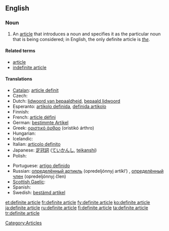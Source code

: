 ==English==

===Noun===
{{en-noun|sg=[[definite]] [[article]]}}

# {{grammar}} An [[article]] that introduces a noun and specifies it as the particular noun that is being considered; in English, the only definite article is ''[[the]]''.

====Related terms====
* [[article]]
* [[indefinite article]]

====Translations====
{{trans-top|article introducing a noun and specifying it as the particular noun considered}}
* [[Catalan]]: [[article definit]] {{m}}
* Czech: {{t-|cs|určitý člen|m}}
* Dutch: [[lidwoord van bepaaldheid]], [[bepaald lidwoord]] {{n}}
* Esperanto: [[artikolo definida]], [[definida artikolo]]
* Finnish: {{t+|fi|määräinen artikkeli}}
* French: [[article défini]] {{m}}
* German: [[bestimmte Artikel]] {{m}}
* Greek: [[οριστικό άρθρο]] (oristikó árthro) {{n}}
* Hungarian: {{t+|hu|határozott névelő}}
* Icelandic: {{t+|is|ákveðinn greinir|m}}
* Italian: [[articolo definito]] {{m}}
* Japanese: [[定冠詞]] ([[ていかんし]], [[teikanshi]])
* Polish: {{t+|pl|rodzajnik określony|m}}
{{trans-mid}}
* Portuguese: [[artigo definido]] {{m}}
* Russian: [[определённый артикль]] (opredeljónnyj artíkl’) {{m}}, [[определённый член]] (opredeljónnyj člen) {{m}}
* [[Scottish Gaelic]]: {{t-|gd|alt cinnteach|m|xs=Scottish Gaelic}}
* Spanish: {{t-|es|artículo definido|m}}
* Swedish: [[bestämd artikel]] {{c}}
{{trans-bottom}}

[[Category:Articles]]

[[et:definite article]]
[[fr:definite article]]
[[fy:definite article]]
[[ko:definite article]]
[[ja:definite article]]
[[ru:definite article]]
[[fi:definite article]]
[[ta:definite article]]
[[tr:definite article]]